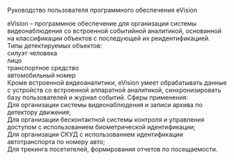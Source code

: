 Руководство пользователя программного обеспечения eVision

eVision – программное обеспечение для организации системы видеонаблюдения со встроенной событийной аналитикой, основанной на классификации объектов с последующей их реидентификацией. 
Типы детектируемых объектов:   
силуэт человека  
лицо  
транспортное средство  
автомобильный номер  
Кроме встроенной видеоаналитики, eVision умеет обрабатывать данные с устройств со встроенной аппаратной аналитикой, синхронизировать базу пользователей и журнал событий. 
Сферы применения:   
Для организации системы видеонаблюдения и записи архива по детектору движения;  
Для организации бесконтактной системы контроля и управления доступом с использованием биометрической идентификации;  
Для организации СКУД  с использованием идентификации автотранспорта по номеру авто;  
Для трекинга посетителей, формирования отчетов по посещаемости.  